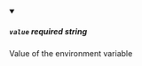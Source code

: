 
<details className="config-field" data-expandable="false" open>
<summary>

##### `value` <span class="config-field-required" data-required="false">required</span> <span class="config-field-type">string</span> <span class="config-field-default"></span> <span class="config-field-enum"></span>

Value of the environment variable

</summary>



</details>
